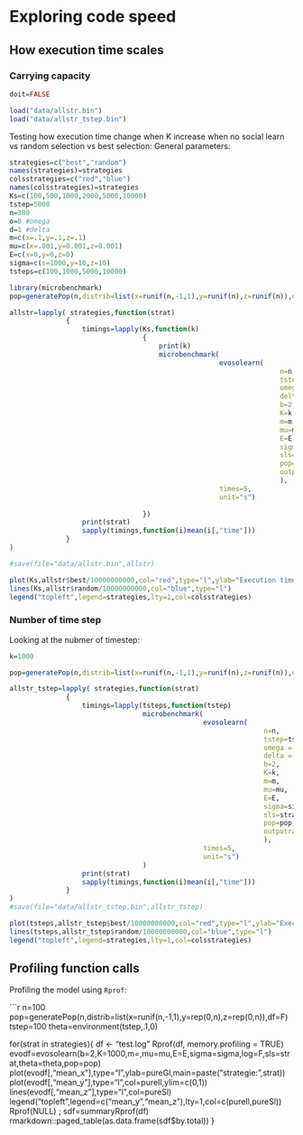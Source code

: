 # Exploring code speed


## How execution time scales

### Carrying capacity
```r
doit=FALSE
```
```r
load("data/allstr.bin")
load("data/allstr_tstep.bin")
```


Testing how execution time  change  when K increase when no social learn vs random selection vs best selection:
General parameters:
```r
strategies=c("best","random")
names(strategies)=strategies
colsstrategies=c("red","blue")
names(colsstrategies)=strategies
Ks=c(100,500,1000,2000,5000,10000)
tstep=5000
n=300
o=0 #omega
d=1 #delta
m=c(x=.1,y=.1,z=.1)
mu=c(x=.001,y=0.001,z=0.001)
E=c(x=0,y=0,z=0)
sigma=c(s=1000,y=10,z=10)
tsteps=c(100,1000,5000,10000)
```

```r
library(microbenchmark)
pop=generatePop(n,distrib=list(x=runif(n,-1,1),y=runif(n),z=runif(n)),df=F)

allstr=lapply( strategies,function(strat)
              {
                  timings=lapply(Ks,function(k)
								 {
									 print(k)
									 microbenchmark(
													evosolearn(
																   n=n,
																   tstep=tstep,
																   omega = o,
																   delta = d ,
																   b=2,
																   K=k,
																   m=m,
																   mu=mu,
																   E=E,
																   sigma=sigma,
																   sls=strat,
																   pop=pop,
																   outputrate=1000,log=T
																   ),
													times=5,
													unit="s")
									 
								 })
                  print(strat)
                  sapply(timings,function(i)mean(i[,"time"]))
              }
)

#save(file="data/allstr.bin",allstr)
```


```r
plot(Ks,allstr$best/10000000000,col="red",type="l",ylab="Execution time (in second)",xlab="K")
lines(Ks,allstr$random/10000000000,col="blue",type="l")
legend("topleft",legend=strategies,lty=1,col=colsstrategies)
```

### Number of time step 

Looking at the nubmer of timestep:

```r
k=1000

pop=generatePop(n,distrib=list(x=runif(n,-1,1),y=runif(n),z=runif(n)),df=F)

allstr_tstep=lapply( strategies,function(strat)
              {
                  timings=lapply(tsteps,function(tstep)
                                 microbenchmark(
                                                evosolearn(
                                                               n=n,
                                                               tstep=tstep,
                                                               omega = o,
                                                               delta = d ,
                                                               b=2,
                                                               K=k,
                                                               m=m,
                                                               mu=mu,
                                                               E=E,
                                                               sigma=sigma,
                                                               sls=strat,
                                                               pop=pop,
                                                               outputrate=1,log=F
                                                               ),
                                                times=5,
                                                unit="s")
                                 )
                  print(strat)
                  sapply(timings,function(i)mean(i[,"time"]))
              }
)
#save(file="data/allstr_tstep.bin",allstr_tstep)
```

```r
plot(tsteps,allstr_tstep$best/10000000000,col="red",type="l",ylab="Execution time (in second)",xlab="time step")
lines(tsteps,allstr_tstep$random/10000000000,col="blue",type="l")
legend("topleft",legend=strategies,lty=1,col=colsstrategies)
```

## Profiling function calls

Profiling the model using `Rprof`:


```r
n=100
pop=generatePop(n,distrib=list(x=runif(n,-1,1),y=rep(0,n),z=rep(0,n)),df=F)
tstep=100
theta=environment(tstep,.1,0)

for(strat in strategies){
    df <- "test.log"
    Rprof(df, memory.profiling = TRUE)
    evodf=evosolearn(b=2,K=1000,m=,mu=mu,E=E,sigma=sigma,log=F,sls=strat,theta=theta,pop=pop)
    plot(evodf[,"mean_x"],type="l",ylab=pureGl,main=paste("strategie:",strat))
    plot(evodf[,"mean_y"],type="l",col=pureIl,ylim=c(0,1))
    lines(evodf[,"mean_z"],type="l",col=pureSl)
    legend("topleft",legend=c("mean_y","mean_z"),lty=1,col=c(pureIl,pureSl))
    Rprof(NULL) ; 
    sdf=summaryRprof(df)
    rmarkdown::paged_table(as.data.frame(sdf$by.total))
}
